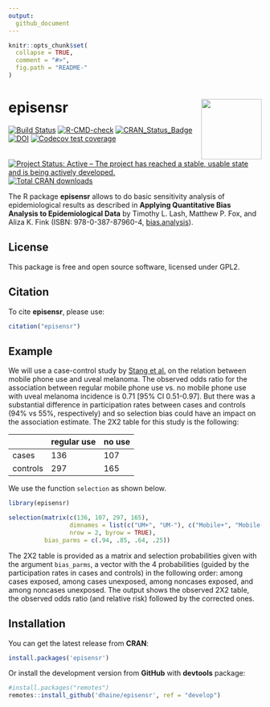 ```yaml
---
output:
  github_document
---
```


<!-- README.md is generated from README.Rmd. Please edit that file -->

```r
knitr::opts_chunk$set(
  collapse = TRUE,
  comment = "#>",
  fig.path = "README-"
)
```

# episensr <img src="man/figures/logo.png" align="right" width=120 />

<!-- badges: start -->

[![Build Status](https://travis-ci.org/dhaine/episensr.svg?branch=master)](https://travis-ci.org/dhaine/episensr)
[![R-CMD-check](https://github.com/dhaine/episensr/actions/workflows/check-standard.yaml/badge.svg)](https://github.com/dhaine/episensr/actions/workflows/check-standard.yaml)
[![CRAN_Status_Badge](http://www.r-pkg.org/badges/version/episensr)](https://cran.r-project.org/package=episensr)
[![DOI](https://zenodo.org/badge/DOI/10.5281/zenodo.4554553.svg)](https://doi.org/10.5281/zenodo.4554553)
[![Codecov test
coverage](https://codecov.io/gh/dhaine/episensr/branch/master/graph/badge.svg)](https://codecov.io/gh/dhaine/episensr?branch=master)
[![Project Status: Active – The project has reached a stable, usable state and is being actively developed.](https://www.repostatus.org/badges/latest/active.svg)](https://www.repostatus.org/#active)
[![Total CRAN downloads](https://cranlogs.r-pkg.org/badges/grand-total/episensr)](https://cran.r-project.org/package=episensr)

<!-- badges: end -->

The R package **episensr** allows to do basic sensitivity analysis of
epidemiological results as described in **Applying Quantitative Bias Analysis to
Epidemiological Data** by Timothy L. Lash, Matthew P. Fox, and Aliza K. Fink
(ISBN: 978-0-387-87960-4,
[bias.analysis](https://sites.google.com/site/biasanalysis/)).

## License

This package is free and open source software, licensed under GPL2.

## Citation

To cite **episensr**, please use:

```r
citation("episensr")
```

## Example

We will use a case-control study by
[Stang et al.](https://pubmed.ncbi.nlm.nih.gov/16523014/) on the relation
between mobile phone use and uveal melanoma.
The observed odds ratio for the association between regular mobile phone use vs.
no mobile phone use with uveal melanoma incidence is 0.71 [95% CI 0.51-0.97].
But there was a substantial difference in participation rates between cases and
controls (94% vs 55%, respectively) and so selection bias could have an impact
on the association estimate.
The 2X2 table for this study is the following:

|          | regular use | no use |
|----------|-------------|--------|
| cases    | 136         | 107    |
| controls | 297         | 165    |

We use the function `selection` as shown below.

```r
library(episensr)

selection(matrix(c(136, 107, 297, 165),
                 dimnames = list(c("UM+", "UM-"), c("Mobile+", "Mobile-")),
                 nrow = 2, byrow = TRUE),
          bias_parms = c(.94, .85, .64, .25))
```

The 2X2 table is provided as a matrix and selection probabilities given with the
argument `bias_parms`, a vector with the 4 probabilities (guided by the participation
rates in cases and controls) in the following order: among cases exposed, among
cases unexposed, among noncases exposed, and among noncases unexposed.
The output shows the observed 2X2 table, the observed odds ratio (and relative
risk) followed by the corrected ones.

## Installation

You can get the latest release from **CRAN**:

```r
install.packages('episensr')
```

Or install the development version from **GitHub** with **devtools** package:

```r
#install.packages("remotes")
remotes::install_github('dhaine/episensr', ref = "develop")
```
